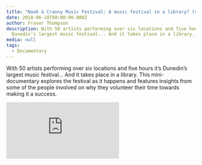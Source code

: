 ```yaml
---
title: "Nook & Cranny Music Festival: A music festival in a library? (video)"
date: 2018-06-18T00:00:00.000Z
author: Fraser Thompson
description: With 50 artists performing over six locations and five hours it’s
  Dunedin’s largest music festival... And it takes place in a library.
media: null
tags:
  - Documentary
---
```



With 50 artists performing over six locations and five hours it’s Dunedin’s largest music festival… And it takes place in a library. This mini-documentary explores the festival as it happens and features insights from some of the people involved on why they volunteer their time towards making it a success.

<div className="youtubeEmbed">
  <iframe src="https://www.youtube.com/embed/F_Mkr2ykxC4/?autoplay=0&amp;autohide=1&amp;vq=hd720&amp;start=" frameBorder="0" allowFullscreen="yes"></iframe>
</div>
